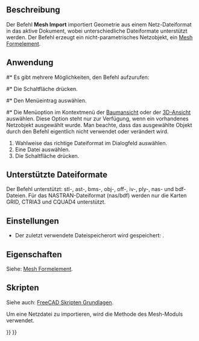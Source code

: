 <languages/>

{{Docnav/de
|
|[[Mesh_Export/de|Exportieren]]
|[[Mesh_Workbench/de|Mesh]]
|IconL=
|IconR=Mesh_Export.svg
|IconC=Workbench_Mesh.svg
}}

{{GuiCommand/de
|Name=Mesh ImportMesh‏‎
|Name/de=Mesh Importieren
|MenuLocation=Netze → Netz importieren...
|Workbenches=[[Mesh_Workbench/de|Mesh]]
|SeeAlso=[[Std_Import/de|Std Import]],[[Std_Open/de|Std Öffnen]], [[Import_Export/de|Import Export]]
}}

<span id="Description"></span>
==Beschreibung==

Der Befehl '''Mesh Import''' importiert Geometrie aus einem Netz-Dateiformat in das aktive Dokument, wobei unterschiedliche Dateiformate unterstützt werden. Der Befehl erzeugt ein nicht-parametrisches Netzobjekt, ein [[Mesh_Feature/de|Mesh Formelement]].

<span id="Usage"></span>
==Anwendung==

#* Es gibt mehrere Möglichkeiten, den Befehl aufzurufen:
#* Die Schaltfläche {{Button|[[Image:Mesh_Import.svg|16px]] [[Mesh_Import/de|Netz importieren...]]}} drücken.
#* Den Menüeintrag {{MenuCommand|Netze → [[Image:Mesh_Import.svg|16px]] Netz importieren...}} auswählen.
#* Die Menüoption {{MenuCommand|[[Image:Mesh_Import.svg|16px]] Netz importieren...}} im Kontextmenü der [[Tree_view/de|Baumansicht]] oder der [[3D_view/de|3D-Ansicht]] auswählen. Diese Option steht nur zur Verfügung, wenn ein vorhandenes Netzobjekt ausgewählt wurde. Man beachte, dass das ausgewählte Objekt durch den Befehl eigentlich nicht verwendet oder verändert wird.
# Wahlweise das richtige Dateiformat im Dialogfeld auswählen.
# Eine Datei auswählen.
# Die Schaltfläche {{Button|Öffnen}} drücken.

<span id="Supported_file_formats"></span>
==Unterstützte Dateiformate==

Der Befehl unterstützt: stl-, ast-, bms-, obj-, off-, iv-, ply-, nas- und bdf-Dateien. Für das NASTRAN-Dateiformat (nas/bdf) werden nur die Karten GRID, CTRIA3 und CQUAD4 unterstützt.

<span id="Preferences"></span>
==Einstellungen==

* Der zuletzt verwendete Dateispeicherort wird gespeichert: {{MenuCommand|Werkzeuge → Parameter bearbeiten... → BaseApp (BasisAnwendung) → Preferences (Einstellungen) → General (Allgemein) → FileOpenSavePath}}.

<span id="Properties"></span>
==Eigenschaften==

Siehe: [[Mesh_Feature/de|Mesh Formelement]].

<span id="Scripting"></span>
==Skripten==

Siehe auch: [[FreeCAD_Scripting_Basics/de|FreeCAD Skripten Grundlagen]].

Um eine Netzdatei zu importieren, wird die Methode {{incode|insert}} des Mesh-Moduls verwendet.

{{Code|code=
import Mesh
Mesh.insert('D:/testfiles/cylinder.stl')
}}


{{Docnav/de
|
|[[Mesh_Export/de|Exportieren]]
|[[Mesh_Workbench/de|Mesh]]
|IconL=
|IconR=Mesh_Export.svg
|IconC=Workbench_Mesh.svg
}}

{{Mesh Tools navi{{#translation:}}}}
{{Userdocnavi{{#translation:}}}}
{{clear}}